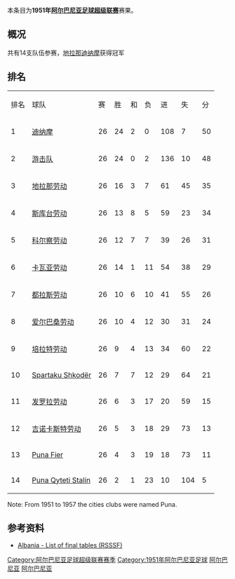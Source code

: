 {{Infobox football league season
| competition                = [[阿尔巴尼亚足球超级联赛|阿尔巴尼亚足球超级联赛]]
| season                     = 1951年
| winners                    = [[地拉那迪纳摩|地拉那迪纳摩]]
| prevseason                 = [[1950年阿尔巴尼亚足球超级联赛|1950年]]
| nextseason                 = [[1952年阿尔巴尼亚足球超级联赛|1952年]]
}}
本条目为'''1951年[[阿尔巴尼亚足球超级联赛|阿尔巴尼亚足球超级联赛]]'''赛果。

==概况==
共有14支队伍参赛，[[地拉那迪纳摩|地拉那迪纳摩]]获得冠军

==排名==
{| class="wikitable" style="text-align: center;"
|排名||球队||赛||胜||和||负||进||失||分
|-
|1||[[地拉那迪纳摩|迪纳摩]]||26||24||2||0||108||7||50
|-
|2||[[地拉那游击队足球俱乐部|游击队]]||26||24||0||2||136||10||48
|-
|3||[[地拉那足球俱乐部|地拉那劳动]]||26||16||3||7||61||45||35
|-
|4||[[维拉斯尼亚足球俱乐部|斯库台劳动]]||26||13||8||5||59||23||34
|-
|5||[[科尔察足球俱乐部|科尔察劳动]]||26||12||7||7||39||26||31
|-
|6||[[卡瓦亚贝萨体育俱乐部|卡瓦亚劳动]]||26||14||1||11||54||38||29
|-
|7||[[图达都拉斯体育俱乐部|都拉斯劳动]]||26||10||6||10||41||55||26
|-
|8||[[爱尔巴桑尼足球俱乐部|爱尔巴桑劳动]]||26||10||4||12||30||31||24
|-
|9||[[汤玛利足球俱乐部|培拉特劳动]]||26||9||4||13||34||60||22
|-
|10||[[Spartaku_Shkodër|Spartaku Shkodër]]||26||7||7||12||29||64||21
|-
|11||[[法拿莫达利体育俱乐部|发罗拉劳动]]||26||6||3||17||20||59||15
|-
|12||[[吉诺卡斯特足球俱乐部|吉诺卡斯特劳动]]||26||5||3||18||29||73||13
|-
|13||[[Apolonia|Puna Fier]]||26||4||3||19||18||73||11
|-
|14||[[Naftëtari|Puna Qyteti Stalin]]||26||2||1||23||10||104||5
|}

Note: From 1951 to 1957 the cities clubs were named Puna.

==参考资料==
*[http://www.giovanniarmillotta.it/albania/calcio/alba51.html Albania - List of final tables (RSSSF)]{{Wayback|url=http://www.giovanniarmillotta.it/albania/calcio/alba51.html |date=20200127224307 }}

{{Albanian Superliga Seasons}}
{{1950–51 in European Football (UEFA)}}
{{1951–52 in European Football (UEFA)}}

[[Category:阿尔巴尼亚足球超级联赛赛季|Category:阿尔巴尼亚足球超级联赛赛季]]
[[Category:1951年阿尔巴尼亚足球|Category:1951年阿尔巴尼亚足球]]
[[Category:1950年至1951年本土足球联赛|阿尔巴尼亚]]
[[Category:1951年至1952年本土足球联赛|阿尔巴尼亚]]
